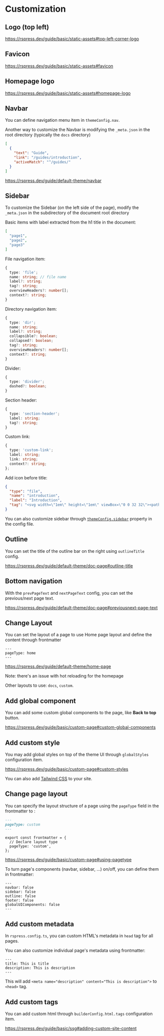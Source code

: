 # Customization

## Logo (top left)

https://rspress.dev/guide/basic/static-assets#top-left-corner-logo


## Favicon

https://rspress.dev/guide/basic/static-assets#favicon


## Homepage logo

https://rspress.dev/guide/basic/static-assets#homepage-logo


## Navbar

You can define navigation menu item in `themeConfig.nav`.

Another way to customize the Navbar is modifying the `_meta.json` in the root directory (typically the `docs` directory)

```json filename="_meta.json"
[
  {
    "text": "Guide",
    "link": "/guides/introduction",
    "activeMatch": "^/guides/"
  }
]
```

https://rspress.dev/guide/default-theme/navbar


## Sidebar

To customize the Sidebar (on the left side of the page), modify the `_meta.json` in the subdirectory of the document root directory

Basic items with label extracted from the h1 title in the document:
```json filename="_meta.json"
[
  "page1",
  "page2",
  "page3"
]
```

File navigation item:

```ts
{
  type: 'file';
  name: string; // file name
  label?: string;
  tag?: string;
  overviewHeaders?: number[];
  context?: string;
}
```

Directory navigation item:

```ts
{
  type: 'dir';
  name: string;
  label?: string;
  collapsible?: boolean;
  collapsed?: boolean;
  tag?: string;
  overviewHeaders?: number[];
  context?: string;
}
```

Divider:

```ts
{
  type: 'divider';
  dashed?: boolean;
}
```

Section header:

```ts
{
  type: 'section-header';
  label: string;
  tag?: string;
}
```

Custom link:

```ts
{
  type: 'custom-link';
  label: string;
  link: string;
  context?: string;
};
```


Add icon before title:
```json filename="_meta.json"
{
  "type": "file",
  "name": "introduction",
  "label": "Introduction",
  "tag": "<svg width=\"1em\" height=\"1em\" viewBox=\"0 0 32 32\"><path fill=\"currentColor\" d=\"M4 6h24v2H4zm0 18h24v2H4zm0-12h24v2H4zm0 6h24v2H4z\"/></svg>"
}
```

You can also customize sidebar through [`themeConfig.sidebar`](https://rspress.dev/api/config/config-theme#sidebar) property in the config file.


## Outline

You can set the title of the outline bar on the right using `outlineTitle` config.

https://rspress.dev/guide/default-theme/doc-page#outline-title


## Bottom navigation

With the `prevPageText` and `nextPageText` config, you can set the previous/next page text.

https://rspress.dev/guide/default-theme/doc-page#previousnext-page-text


## Change Layout

You can set the layout of a page to use Home page layout and define the content through frontmatter

```
---
pageType: home
---
```

https://rspress.dev/guide/default-theme/home-page

Note: there's an issue with hot reloading for the homepage

Other layouts to use: `docs`, `custom`.

## Add global component

You can add some custom global components to the page, like **Back to top** button.

https://rspress.dev/guide/basic/custom-page#custom-global-components


## Add custom style

You may add global styles on top of the theme UI through `globalStyles` configuration item.

https://rspress.dev/guide/basic/custom-page#custom-styles

You can also add [Tailwind CSS](https://rspress.dev/guide/basic/custom-page#tailwind-css) to your site.


## Change page layout

You can specify the layout structure of a page using the `pageType` field in the frontmatter to :

```md filename="foo.mdx"
---
pageType: custom
---
```

```tsx filename="foo.tsx"
export const frontmatter = {
  // Declare layout type
  pageType: 'custom',
};
```

https://rspress.dev/guide/basic/custom-page#using-pagetype


To turn page's components (navbar, sidebar, ...) on/off, you can define them in frontmatter:

```
---
navbar: false
sidebar: false
outline: false
footer: false
globalUIComponents: false
---
```


## Add custom metadata

In `rspress.config.ts`, you can custom HTML's metadata in `head` tag for all pages.

You can also customize individual page's metadata using frontmatter:

```
---
title: This is title
description: This is description
---
```

This will add `<meta name="description" content="This is description">` to `<head>` tag.


## Add custom tags

You can add custom html through `builderConfig.html.tags`  configuration item.

https://rspress.dev/guide/basic/ssg#adding-custom-site-content